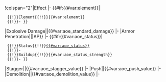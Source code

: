 <includeonly>!colspan="2"|Effect
|-
{{#if:{{#var:element}}|
  {{!}}Element{{!!}}{{#var:element}}
  {{!}}- }}
|Explosive Damage||{{#var:aoe_standard_damage}}
|-
|Armor Penetration||{{Armor|{{#var:aoe_pen1}}|AP}}
|-
{{#if:{{#var:aoe_status}}|
  {{!}}Status{{!!}}[[Status Effects#{{#var:status}}|{{#var:aoe_status}}]]
  {{!}}-
  {{!}}Buildup{{!!}}{{#var:aoe_status_strength}}
  {{!}}- }}
|Stagger||{{#var:aoe_stagger_value}}
|-
|Push||{{#var:aoe_push_value}}
|-
|Demolition||{{#var:aoe_demolition_value}}
|-</includeonly>
